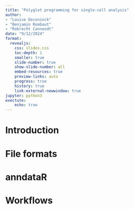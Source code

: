 ```yaml
---
title: "Polyglot programming for single-cell analysis"
author: 
- "Louise Deconinck"
- "Benjamin Rombaut"
- "Robrecht Cannoodt"
date: "9/12/2024"
format: 
  revealjs:
    css: slides.css
    toc-depth: 1
    smaller: true
    slide-number: true
    show-slide-number: all
    embed-resources: true
    preview-links: auto
    progress: true
    history: true
    link-external-newwindow: true
jupyter: python3
exectute:
    echo: true
---
```


# Introduction

# File formats

# anndataR

# Workflows
